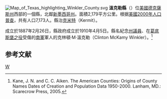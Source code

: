 {{noteTA
|T=zh-hans:温克勒县 (得克萨斯州);zh-hk:溫克勒縣 (德克薩斯州);zh-tw:溫克勒郡 (德克薩斯州);
}}
[[File:Map_of_Texas_highlighting_Winkler_County.svg|right]]
'''溫克勒縣'''（{{lang-en|Winkler County}}）位[[美國|美國]][[德克薩斯州|德克薩斯州]]西部的一個縣，北鄰[[新墨西哥州|新墨西哥州]]。面積2,179平方公里。根据[[美國2000年人口普查|美國2000年人口普查]]，共有人口7,173人。縣治[[克米特_(德克薩斯州)|克米特]]（Kermit）。

成立於1887年2月26日，縣政府成立於1910年4月5日。縣名紀念[[德克薩斯州議會|州議員]]、在[[葛底斯堡之役|葛底斯堡之役]]受傷的[[美利堅邦聯|南軍]]軍人的克林頓·M·溫克勒（Clinton McKamy Winkler）。<ref>Kane, J. N. and C. C. Aiken. The American Counties: Origins of County Names Dates of Creation and Population Data 1950-2000. Lanham, MD.: Scarecrow Press, 2005.</ref>

==参考文献==
<div class="references-small">
<references />
</div>
[[Category:得克萨斯州行政区划|W]]
{{texas-stub}}
{{Texas}}
